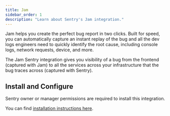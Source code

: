```yaml
---
title: Jam
sidebar_order: 1
description: "Learn about Sentry's Jam integration."
---
```


Jam helps you create the perfect bug report in two clicks. Built for speed, you can automatically capture an instant replay of the bug and all the dev logs engineers need to quickly identify the root cause, including console logs, network requests, device, and more.

The Jam Sentry integration gives you visibility of a bug from the frontend (captured with Jam) to all the services across your infrastructure that the bug traces across (captured with Sentry).

## Install and Configure

<Note>

Sentry owner or manager permissions are required to install this integration.

</Note>

You can find [installation instructions here](https://jam.dev/docs/integrations/sentry).
